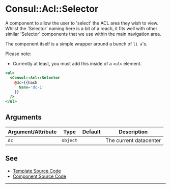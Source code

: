 # Consul::Acl::Selector

A component to allow the user to 'select' the ACL area they wish to view.
Whilst the 'Selector' naming here is a bit of a reach, it fits well with other
similar 'Selector' components that we use within the main navigation area.

The component itself is a simple wrapper around a bunch of `li a`'s.

Please note: 

- Currently at least, you must add this inside of a `<ul>` element.

```hbs preview-template
<ul>
  <Consul::Acl::Selector
    @dc={{hash
      Name='dc-1'
    }}
  />
</ul>
```


## Arguments

| Argument/Attribute | Type | Default | Description |
| --- | --- | --- | --- |
| `dc` | `object` |  | The current datacenter |

## See

- [Template Source Code](./index.hbs)
- [Component Source Code](./index.js)

---
